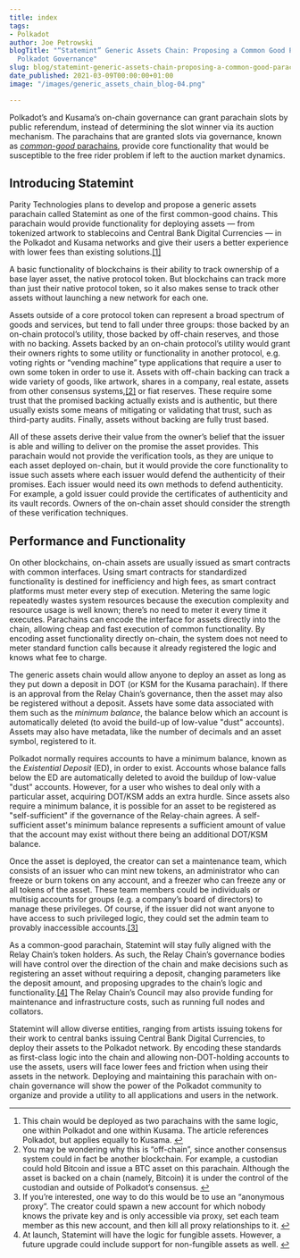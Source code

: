 ```yaml
---
title: index
tags:
- Polkadot
author: Joe Petrowski
blogTitle: "“Statemint” Generic Assets Chain: Proposing a Common Good Parachain to
  Polkadot Governance"
slug: blog/statemint-generic-assets-chain-proposing-a-common-good-parachain-to-polkadot-governance/
date_published: 2021-03-09T00:00:00+01:00
image: "/images/generic_assets_chain_blog-04.png"

---
```

Polkadot’s and Kusama’s on-chain governance can grant parachain slots by public referendum, instead of determining the slot winner via its auction mechanism. The parachains that are granted slots via governance, known as [_common-good_ parachains](https://polkadot.network/common-good-parachains-an-introduction-to-governance-allocated-parachain-slots/), provide core functionality that would be susceptible to the free rider problem if left to the auction market dynamics.

## Introducing Statemint

Parity Technologies plans to develop and propose a generic assets parachain called Statemint as one of the first common-good chains. This parachain would provide functionality for deploying assets — from tokenized artwork to stablecoins and Central Bank Digital Currencies — in the Polkadot and Kusama networks and give their users a better experience with lower fees than existing solutions.[\[1\]](https://www.parity.io/statemint-generic-assets-chain-proposing-a-common-good-parachain-to-polkadot-governance/#fn1)

A basic functionality of blockchains is their ability to track ownership of a base layer asset, the native protocol token. But blockchains can track more than just their native protocol token, so it also makes sense to track other assets without launching a new network for each one.

Assets outside of a core protocol token can represent a broad spectrum of goods and services, but tend to fall under three groups: those backed by an on-chain protocol’s utility, those backed by off-chain reserves, and those with no backing. Assets backed by an on-chain protocol’s utility would grant their owners rights to some utility or functionality in another protocol, e.g. voting rights or “vending machine” type applications that require a user to own some token in order to use it. Assets with off-chain backing can track a wide variety of goods, like artwork, shares in a company, real estate, assets from other consensus systems,[\[2\]](https://www.parity.io/statemint-generic-assets-chain-proposing-a-common-good-parachain-to-polkadot-governance/#fn2) or fiat reserves. These require some trust that the promised backing actually exists and is authentic, but there usually exists some means of mitigating or validating that trust, such as third-party audits. Finally, assets without backing are fully trust based.

All of these assets derive their value from the owner’s belief that the issuer is able and willing to deliver on the promise the asset provides. This parachain would not provide the verification tools, as they are unique to each asset deployed on-chain, but it would provide the core functionality to issue such assets where each issuer would defend the authenticity of their promises. Each issuer would need its own methods to defend authenticity. For example, a gold issuer could provide the certificates of authenticity and its vault records. Owners of the on-chain asset should consider the strength of these verification techniques.

## Performance and Functionality

On other blockchains, on-chain assets are usually issued as smart contracts with common interfaces. Using smart contracts for standardized functionality is destined for inefficiency and high fees, as smart contract platforms must meter every step of execution. Metering the same logic repeatedly wastes system resources because the execution complexity and resource usage is well known; there’s no need to meter it every time it executes. Parachains can encode the interface for assets directly into the chain, allowing cheap and fast execution of common functionality. By encoding asset functionality directly on-chain, the system does not need to meter standard function calls because it already registered the logic and knows what fee to charge.

The generic assets chain would allow anyone to deploy an asset as long as they put down a deposit in DOT (or KSM for the Kusama parachain). If there is an approval from the Relay Chain’s governance, then the asset may also be registered without a deposit. Assets have some data associated with them such as the _minimum balance_, the balance below which an account is automatically deleted (to avoid the build-up of low-value "dust" accounts). Assets may also have metadata, like the number of decimals and an asset symbol, registered to it.

Polkadot normally requires accounts to have a minimum balance, known as the _Existential Deposit_ (ED), in order to exist. Accounts whose balance falls below the ED are automatically deleted to avoid the buildup of low-value "dust" accounts. However, for a user who wishes to deal only with a particular asset, acquiring DOT/KSM adds an extra hurdle. Since assets also require a minimum balance, it is possible for an asset to be registered as "self-sufficient" if the governance of the Relay-chain agrees. A self-sufficient asset's minimum balance represents a sufficient amount of value that the account may exist without there being an additional DOT/KSM balance.

Once the asset is deployed, the creator can set a maintenance team, which consists of an issuer who can mint new tokens, an administrator who can freeze or burn tokens on any account, and a freezer who can freeze any or all tokens of the asset. These team members could be individuals or multisig accounts for groups (e.g. a company’s board of directors) to manage these privileges. Of course, if the issuer did not want anyone to have access to such privileged logic, they could set the admin team to provably inaccessible accounts.[\[3\]](https://www.parity.io/statemint-generic-assets-chain-proposing-a-common-good-parachain-to-polkadot-governance/#fn3)

As a common-good parachain, Statemint will stay fully aligned with the Relay Chain’s token holders. As such, the Relay Chain’s governance bodies will have control over the direction of the chain and make decisions such as registering an asset without requiring a deposit, changing parameters like the deposit amount, and proposing upgrades to the chain’s logic and functionality.[\[4\]](https://www.parity.io/statemint-generic-assets-chain-proposing-a-common-good-parachain-to-polkadot-governance/#fn4) The Relay Chain’s Council may also provide funding for maintenance and infrastructure costs, such as running full nodes and collators.

Statemint will allow diverse entities, ranging from artists issuing tokens for their work to central banks issuing Central Bank Digital Currencies, to deploy their assets to the Polkadot network. By encoding these standards as first-class logic into the chain and allowing non-DOT-holding accounts to use the assets, users will face lower fees and friction when using their assets in the network. Deploying and maintaining this parachain with on-chain governance will show the power of the Polkadot community to organize and provide a utility to all applications and users in the network.

***

1. This chain would be deployed as two parachains with the same logic, one within Polkadot and one within Kusama. The article references Polkadot, but applies equally to Kusama. [↩︎](https://www.parity.io/statemint-generic-assets-chain-proposing-a-common-good-parachain-to-polkadot-governance/#fnref1)
2. You may be wondering why this is “off-chain”, since another consensus system could in fact be another blockchain. For example, a custodian could hold Bitcoin and issue a BTC asset on this parachain. Although the asset is backed on a chain (namely, Bitcoin) it is under the control of the custodian and outside of Polkadot’s consensus. [↩︎](https://www.parity.io/statemint-generic-assets-chain-proposing-a-common-good-parachain-to-polkadot-governance/#fnref2)
3. If you’re interested, one way to do this would be to use an “anonymous proxy”. The creator could spawn a new account for which nobody knows the private key and is only accessible via proxy, set each team member as this new account, and then kill all proxy relationships to it. [↩︎](https://www.parity.io/statemint-generic-assets-chain-proposing-a-common-good-parachain-to-polkadot-governance/#fnref3)
4. At launch, Statemint will have the logic for fungible assets. However, a future upgrade could include support for non-fungible assets as well. [↩︎](https://www.parity.io/statemint-generic-assets-chain-proposing-a-common-good-parachain-to-polkadot-governance/#fnref4)